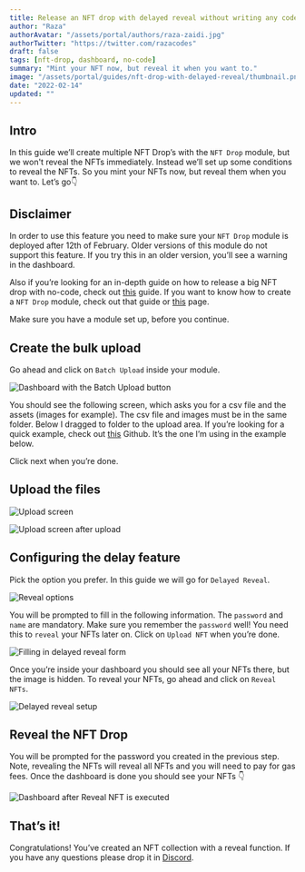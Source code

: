 ```yaml
---
title: Release an NFT drop with delayed reveal without writing any code
author: "Raza"
authorAvatar: "/assets/portal/authors/raza-zaidi.jpg"
authorTwitter: "https://twitter.com/razacodes"
draft: false
tags: [nft-drop, dashboard, no-code]
summary: "Mint your NFT now, but reveal it when you want to."
image: "/assets/portal/guides/nft-drop-with-delayed-reveal/thumbnail.png"
date: "2022-02-14"
updated: ""
---
```


## Intro

In this guide we’ll create multiple NFT Drop’s with the `NFT Drop` module, but we won't reveal the NFTs immediately. Instead we’ll set up some conditions to reveal the NFTs. So you mint your NFTs now, but reveal them when you want to. Let’s go👇

## Disclaimer

In order to use this feature you need to make sure your `NFT Drop` module is deployed after 12th of February. Older versions of this module do not support this feature. If you try this in an older version, you’ll see a warning in the dashboard.

Also if you’re looking for an in-depth guide on how to release a big NFT drop with no-code, check out [this](/guides/release-an-nft-drop-with-no-code#thats-it) guide. If you want to know how to create a `NFT Drop` module, check out that guide or [this](/learn/modules) page.

Make sure you have a module set up, before you continue.

## Create the bulk upload

Go ahead and click on `Batch Upload` inside your module.

![Dashboard with the Batch Upload button](/assets/portal/guides/nft-drop-with-delayed-reveal/upload-button.png)

You should see the following screen, which asks you for a csv file and the assets (images for example). The csv file and images must be in the same folder. Below I dragged to folder to the upload area. If you’re looking for a quick example, check out [this](https://github.com/nachoiacovino/thirdweb-pokemon) Github. It’s the one I’m using in the example below.

Click next when you’re done.

## Upload the files

![Upload screen](/assets/portal/guides/nft-drop-with-delayed-reveal/upload-screen.png)

![Upload screen after upload](/assets/portal/guides/nft-drop-with-delayed-reveal/upload-done.png)

## Configuring the delay feature

Pick the option you prefer. In this guide we will go for `Delayed Reveal`.

![Reveal options](/assets/portal/guides/nft-drop-with-delayed-reveal/reveal-options.png)

You will be prompted to fill in the following information. The `password` and `name` are mandatory. Make sure you remember the `password` well! You need this to `reveal` your NFTs later on. Click on `Upload NFT` when you’re done.

![Filling in delayed reveal form](/assets/portal/guides/nft-drop-with-delayed-reveal/reveal-form.png)

Once you’re inside your dashboard you should see all your NFTs there, but the image is hidden. To reveal your NFTs, go ahead and click on `Reveal NFTs`.

![Delayed reveal setup](/assets/portal/guides/nft-drop-with-delayed-reveal/reveal-setup.png)

## Reveal the NFT Drop

You will be prompted for the password you created in the previous step. Note, revealing the NFTs will reveal all NFTs and you will need to pay for gas fees. Once the dashboard is done you should see your NFTs 👇

![Dashboard after Reveal NFT is executed](/assets/portal/guides/nft-drop-with-delayed-reveal/reveal-done.png)

## That’s it!

Congratulations! You’ve created an NFT collection with a reveal function. If you have any questions please drop it in [Discord](https://discord.gg/thirdweb).
